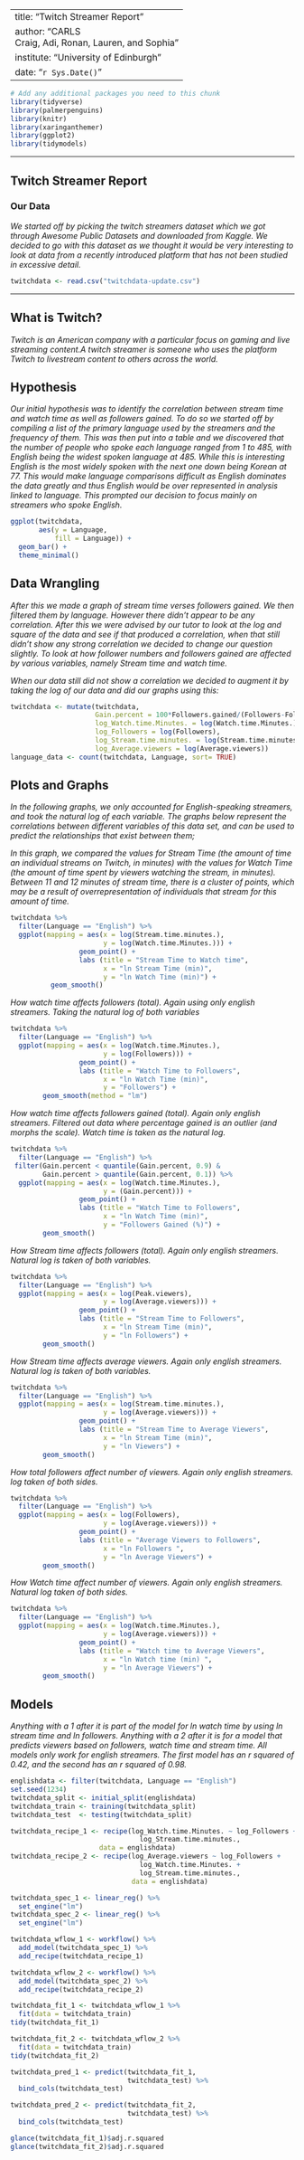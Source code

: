 --
title: "Twitch Streamer Report"
author: "CARLS <br> Craig, Adi, Ronan, Lauren, and Sophia"
institute: "University of Edinburgh"
date: "`r Sys.Date()`"
---

```r
# Add any additional packages you need to this chunk
library(tidyverse)
library(palmerpenguins)
library(knitr)
library(xaringanthemer)
library(ggplot2)
library(tidymodels)
```

----

## Twitch Streamer Report

### Our Data 

_We started off by picking the twitch streamers dataset which we got through Awesome Public Datasets and downloaded from Kaggle. We decided to go with this dataset as we thought it would be very interesting to look at data from a recently introduced platform that has not been studied in excessive detail._


```r
twitchdata <- read.csv("twitchdata-update.csv")
```

----
## What is Twitch?

_Twitch is an American company with a particular focus on gaming and live streaming content.A twitch streamer is someone who uses the platform Twitch to livestream content to others across the world._


## Hypothesis

_Our initial hypothesis was to identify the correlation between stream time and watch time as well as followers gained. To do so we started off by compiling a list of the primary language used by the streamers and the frequency of them. This was then put into a table and we discovered that the number of people who spoke each language ranged from 1 to 485, with English being the widest spoken language at 485. While this is interesting English is the most widely spoken with the next one down being Korean at 77. This would make language comparisons difficult as English dominates the data greatly and thus English would be over represented in analysis linked to language. This prompted our decision to focus mainly on streamers who spoke English._


```r
ggplot(twitchdata, 
       aes(y = Language,
           fill = Language)) +
  geom_bar() +
  theme_minimal()

```


## Data Wrangling 
_After this we made a graph of stream time verses followers gained. We then filtered them by language. However there didn’t appear to be any correlation. After this we were advised by our tutor to look at the log and square of the data and see if that produced a correlation, when that still didn’t show any strong correlation we decided to change our question slightly. To look at how follower numbers and followers gained are affected by various variables, namely Stream time and watch time._
 

_When our data still did not show a correlation we decided to augment it by taking the log of our data and did our graphs using this:_

```r
twitchdata <- mutate(twitchdata,
                     Gain.percent = 100*Followers.gained/(Followers-Followers.gained),
                     log_Watch.time.Minutes. = log(Watch.time.Minutes.),
                     log_Followers = log(Followers),
                     log_Stream.time.minutes. = log(Stream.time.minutes.),
                     log_Average.viewers = log(Average.viewers))
language_data <- count(twitchdata, Language, sort= TRUE)
```



## Plots and Graphs

_In the following graphs, we only accounted for English-speaking streamers, and took the natural log of each variable.  The graphs below represent the correlations between different variables of this data set, and can be used to predict the relationships that exist between them;_

_In this graph, we compared the values for Stream Time (the amount of time an individual streams on Twitch, in minutes) with the values for Watch Time (the amount of time spent by viewers watching the stream, in minutes).  Between 11 and 12 minutes of stream time, there is a cluster of points, which may be a result of overrepresentation of individuals that stream for this amount of time._

```r
twitchdata %>%
  filter(Language == "English") %>%
  ggplot(mapping = aes(x = log(Stream.time.minutes.), 
                       y = log(Watch.time.Minutes.))) +
                 geom_point() + 
                 labs (title = "Stream Time to Watch time",
                       x = "ln Stream Time (min)",
                       y = "ln Watch Time (min)") +
          geom_smooth()
```


_How watch time affects followers (total). Again using only english streamers. Taking the natural log of both variables _
``` r
twitchdata %>%
  filter(Language == "English") %>%
  ggplot(mapping = aes(x = log(Watch.time.Minutes.), 
                       y = log(Followers))) +
                 geom_point() + 
                 labs (title = "Watch Time to Followers",
                       x = "ln Watch Time (min)",
                       y = "Followers") +
        geom_smooth(method = "lm")
```

_How watch time affects followers gained (total). Again only english streamers. Filtered out data where percentage gained is an outlier (and morphs the scale). Watch time is taken as the natural log. _
``` r
twitchdata %>%
  filter(Language == "English") %>%
 filter(Gain.percent < quantile(Gain.percent, 0.9) &
        Gain.percent > quantile(Gain.percent, 0.1)) %>%
  ggplot(mapping = aes(x = log(Watch.time.Minutes.), 
                       y = (Gain.percent))) +
                 geom_point() + 
                 labs (title = "Watch Time to Followers",
                       x = "ln Watch Time (min)",
                       y = "Followers Gained (%)") +
        geom_smooth()
```

_How Stream time affects followers (total). Again only english streamers. Natural log is taken of both variables._
``` r
twitchdata %>%
  filter(Language == "English") %>%
  ggplot(mapping = aes(x = log(Peak.viewers), 
                       y = log(Average.viewers))) +
                 geom_point() + 
                 labs (title = "Stream Time to Followers",
                       x = "ln Stream Time (min)",
                       y = "ln Followers") +
        geom_smooth()
```

_How Stream time affects average viewers. Again only english streamers. Natural log is taken of both variables._
``` r
twitchdata %>%
  filter(Language == "English") %>%
  ggplot(mapping = aes(x = log(Stream.time.minutes.), 
                       y = log(Average.viewers))) +
                 geom_point() + 
                 labs (title = "Stream Time to Average Viewers",
                       x = "ln Stream Time (min)",
                       y = "ln Viewers") +
        geom_smooth()
```
_How total followers affect number of viewers. Again only english streamers. log taken of both sides._
``` r
twitchdata %>%
  filter(Language == "English") %>%
  ggplot(mapping = aes(x = log(Followers), 
                       y = log(Average.viewers))) +
                 geom_point() + 
                 labs (title = "Average Viewers to Followers",
                       x = "ln Followers ",
                       y = "ln Average Viewers") +
        geom_smooth()
```

_How Watch time affect number of viewers. Again only english streamers. Natural log taken of both sides._
``` r
twitchdata %>%
  filter(Language == "English") %>%
  ggplot(mapping = aes(x = log(Watch.time.Minutes.), 
                       y = log(Average.viewers))) +
                 geom_point() + 
                 labs (title = "Watch time to Average Viewers",
                       x = "ln Watch time (min) ",
                       y = "ln Average Viewers") +
        geom_smooth()
```

## Models

_Anything with a 1 after it is part of the model for ln watch time by using ln stream time and ln followers. Anything with a 2 after it is for a model that predicts viewers based on followers, watch time and stream time. All models only work for english streamers. The first model has an r squared of 0.42, and the second has an r squared of 0.98._

```r
englishdata <- filter(twitchdata, Language == "English")
set.seed(1234)
twitchdata_split <- initial_split(englishdata)
twitchdata_train <- training(twitchdata_split)
twitchdata_test  <- testing(twitchdata_split)
```

```r
twitchdata_recipe_1 <- recipe(log_Watch.time.Minutes. ~ log_Followers +
                                log_Stream.time.minutes.,
                      data = englishdata)
twitchdata_recipe_2 <- recipe(log_Average.viewers ~ log_Followers +
                                log_Watch.time.Minutes. +
                                log_Stream.time.minutes.,
                              data = englishdata)
```

```r
twitchdata_spec_1 <- linear_reg() %>%
  set_engine("lm")
twitchdata_spec_2 <- linear_reg() %>%
  set_engine("lm")
```

```r
twitchdata_wflow_1 <- workflow() %>%
  add_model(twitchdata_spec_1) %>%
  add_recipe(twitchdata_recipe_1)

twitchdata_wflow_2 <- workflow() %>%
  add_model(twitchdata_spec_2) %>%
  add_recipe(twitchdata_recipe_2)
```

```r
twitchdata_fit_1 <- twitchdata_wflow_1 %>%
  fit(data = twitchdata_train)
tidy(twitchdata_fit_1)

twitchdata_fit_2 <- twitchdata_wflow_2 %>%
  fit(data = twitchdata_train)
tidy(twitchdata_fit_2)
```

```r
twitchdata_pred_1 <- predict(twitchdata_fit_1, 
                             twitchdata_test) %>%
  bind_cols(twitchdata_test)

twitchdata_pred_2 <- predict(twitchdata_fit_2, 
                             twitchdata_test) %>%
  bind_cols(twitchdata_test)
```

```r
glance(twitchdata_fit_1)$adj.r.squared
glance(twitchdata_fit_2)$adj.r.squared
```